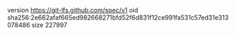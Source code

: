 version https://git-lfs.github.com/spec/v1
oid sha256:2e662afaf665ed982668271bfd52f6d831f12ce991fa531c57ed31e313078486
size 227997
